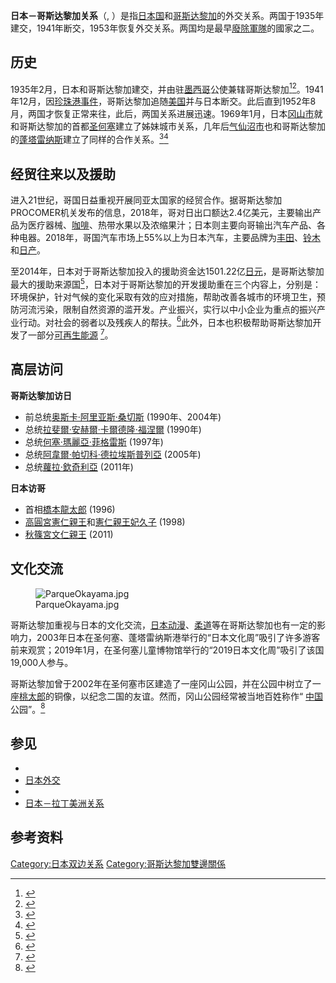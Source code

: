 {{Infobox Bilateral relations|日本－哥斯大黎加|日本|哥斯大黎加|map=Costa Rica Japan Locator.png|envoytitle1=大使|envoy1=小松親次郎|envoytitle2=大使|envoy2= Alexander Salas Araya|mission1=日本駐哥斯大黎加大使館|mission2={{Link-ja|哥斯大黎加駐日大使館|駐日コスタリカ大使館}}}}
'''日本－哥斯达黎加关系'''（{{lang-ja|日本とコスタリカの関係}}, {{lang-es|Relaciones entre Japón y Costa Rica}}）是指[[日本国|日本国]]和[[哥斯达黎加|哥斯达黎加]]的外交关系。两国于1935年建交，1941年断交，1953年恢复外交关系。两国均是最早[[沒有軍隊的國家列表|廢除軍隊]]的國家之二。

==历史==
1935年2月，日本和哥斯达黎加建交，并由驻[[墨西哥|墨西哥]]公使兼辖哥斯达黎加<ref>{{Cite news | url= https://www.mofa.go.jp/mofaj/annai/honsho/shiryo/j_latin_2005/2-6.html | title= 堀義貴公使の中米5ヶ国着任（1935年） | publisher= [[日本外務省|日本外務省]] | date= 2006-12-29 | language= ja | accessdate= 2020-11-25 | archive-date= 2020-11-28 | archive-url= https://web.archive.org/web/20201128015127/https://www.mofa.go.jp/mofaj/annai/honsho/shiryo/j_latin_2005/2-6.html | dead-url= no }}</ref><ref name=Embajada>{{cite web|title=Relaciones bilaterales|url=http://www.cr.emb-japan.go.jp/itpr_es/relaciones_bilaterales.html|author=Embajada de Japón|accessdate=22 August 2017|archive-date=2020-09-20|archive-url=https://web.archive.org/web/20200920080704/https://www.cr.emb-japan.go.jp/itpr_es/relaciones_bilaterales.html|dead-url=no}}</ref>。1941年12月，因[[珍珠港事件|珍珠港事件]]，哥斯达黎加追随[[美国|美国]]并与日本断交。此后直到1952年8月，两国才恢复正常来往，此后，两国关系进展迅速。1969年1月，日本[[冈山市|冈山市]]就和哥斯达黎加的首都[[聖荷西_(哥斯大黎加)|圣何塞]]建立了姊妹城市关系，几年后[[气仙沼市|气仙沼市]]也和哥斯达黎加的[[蓬塔雷纳斯|蓬塔雷纳斯]]建立了同样的合作关系。<ref>{{cite web|url=https://www.city.okayama.jp/0000002117.html |title=国際友好交流都市・サンホセ市訪問|accessdate=2019-02-22|date=2019-02-22|publisher=岡山市役所}}</ref><ref>{{cite web|url=https://www.kesennuma.miyagi.jp/sec/s025/010/010/010/010/010/1294194053098.html |title=姉妹都市　コスタリカ共和国プンタレナス市 |accessdate=2019-08-22|date=2019-08-22|publisher=気仙沼市役所}}</ref>

==经贸往来以及援助==

进入21世纪，哥国日益重视开展同亚太国家的经贸合作。据哥斯达黎加PROCOMER机关发布的信息，2018年，哥对日出口额达2.4亿美元，主要输出产品为医疗器械、[[咖啡|咖啡]]、热带水果以及浓缩果汁；日本则主要向哥输出汽车产品、各种电器。2018年，哥国汽车市场上55%以上为日本汽车，主要品牌为[[丰田|丰田]]、[[铃木|铃木]]和[[日产|日产]]。

至2014年，日本对于哥斯达黎加投入的援助资金达1501.22亿[[日元|日元]]，是哥斯达黎加最大的援助来源国<ref>{{cite web|url=https://www.mofa.go.jp/mofaj/area/costarica/data.html|title=コスタリカ基礎データ|accessdate=2020-05-22|date=2020-05-22|publisher=外務省|archive-date=2020-12-27|archive-url=https://web.archive.org/web/20201227050044/https://www.mofa.go.jp/mofaj/area/costarica/data.html|dead-url=no}}</ref>，日本对于哥斯达黎加的开发援助重在三个内容上，分别是：环境保护，针对气候的变化采取有效的应对措施，帮助改善各城市的环境卫生，预防河流污染，限制自然资源的滥开发。产业振兴，实行以中小企业为重点的振兴产业行动。对社会的弱者以及残疾人的帮扶。<ref name=EF>{{cita noticia|apellidos1=Rodríguez|nombre1=Andrea|título=¿Qué representa Japón para Costa Rica en sus relaciones comerciales?|url=http://www.elfinancierocr.com/economia-y-politica/exportaciones-ied-japon-comercio-Comex-Cinde_0_1199280083.html|fechaacceso=22 de agosto de 2017|agencia=El Financiero|fecha=24 de junio de 2017}}</ref>此外，日本也积极帮助哥斯达黎加开发了一部分[[可再生能源|可再生能源]] <ref>{{cite web|url=https://www.remax-oceansurf-cr.com/costa-rica-offers-assistance-japan-diversifying-energy-policies|title=Costa Rica Offers Assistance to Japan in Diversifying Energy Policies Costa Rican chief offers 'green' energy expertise|accessdate=2011-12-10|date=2011-12-10|publisher=The Japans Times Online|archive-date=2017-08-22|archive-url=https://web.archive.org/web/20170822181828/http://www.remax-oceansurf-cr.com/costa-rica-offers-assistance-japan-diversifying-energy-policies|dead-url=no}}</ref>。

==高层访问==
'''哥斯达黎加访日'''
* 前总统[[奥斯卡·阿里亚斯·桑切斯|奥斯卡·阿里亚斯·桑切斯]] (1990年、2004年)
* 总统[[拉斐爾·安赫爾·卡爾德隆·福涅爾|拉斐爾·安赫爾·卡爾德隆·福涅爾]] (1990年)
* 总统[[何塞·瑪麗亞·菲格雷斯|何塞·瑪麗亞·菲格雷斯]] (1997年)
* 总统[[阿韋爾·帕切科·德拉埃斯普列亞|阿韋爾·帕切科·德拉埃斯普列亞]] (2005年)
* 总统[[蘿拉·欽奇利亞|蘿拉·欽奇利亞]] (2011年)

'''日本访哥'''
* 首相[[橋本龍太郎|橋本龍太郎]] (1996)
* [[高圓宮憲仁親王|高圓宮憲仁親王]]和[[憲仁親王妃久子|憲仁親王妃久子]] (1998)
* [[秋篠宮文仁親王|秋篠宮文仁親王]] (2011)

==文化交流==

[[File:ParqueOkayama.jpg|thumb]]

哥斯达黎加重视与日本的文化交流，[[日本动漫|日本动漫]]、[[柔道|柔道]]等在哥斯达黎加也有一定的影响力，2003年日本在圣何塞、蓬塔雷纳斯港举行的“日本文化周”吸引了许多游客前来观赏；2019年1月，在圣何塞儿童博物馆举行的“2019日本文化周”吸引了该国19,000人参与。

哥斯达黎加曾于2002年在圣何塞市区建造了一座冈山公园，并在公园中树立了一座[[桃太郎|桃太郎]]的铜像，以纪念二国的友谊。然而，冈山公园经常被当地百姓称作“ [[中国|中国]]公园”。<ref>{{cite web|url=https://www.mofa.go.jp/mofaj/gaiko/local/pdfs/torikumi_okayama.pdf|title=岡山市民親善訪問団のコスタリカ訪問|accessdate=2017-02-18|date=2017-02-18|publisher=外務省|archive-date=2013-04-05|archive-url=https://web.archive.org/web/20130405033232/http://www.mofa.go.jp//mofaj/gaiko/local/pdfs/torikumi_okayama.pdf|dead-url=no}}</ref>

==参见==
* {{Internal link helper/ja|冈山公园|岡山公園}}
* [[日本外交|日本外交]]
* {{Internal link helper/en|哥斯达黎加外交|Foreign relations of Costa Rica}}
* [[日本－拉丁美洲关系|日本－拉丁美洲关系]]

==参考资料==
{{reflist}}

{{日本外交}}
{{哥斯达黎加外交}}
[[Category:日本双边关系|Category:日本双边关系]]
[[Category:哥斯达黎加雙邊關係|Category:哥斯达黎加雙邊關係]]